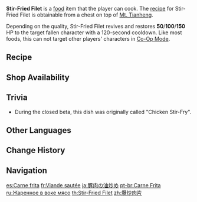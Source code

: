 {{Food Infobox
|id              = 108099
|name            = Stir-Fried Filet
|desc_suspicious = Slices of meat stir-fried on high heat &mdash; but for so long that they are now indistinguishable from the accompanying Jueyun Chili. Best served with rice, if served at all.
|desc_basic      = Sliced meat flash-fried in a wok. The mild Jueyun Chili adds just the right amount of kick to the delicious aroma of the meat. Perfect as an appetizer and also goes well with rice.
|desc_delicious  = Slices of meat stir-fried on high heat. The spiciness is as a blaze amidst a field of snow that ignites your appetite and leaves you craving more.
|type            = Recovery Dishes
|effectType      = Revive
|effect          = Revives a character and restores (var1) HP.
|eff_att1        = Revive
|eff_att2        = HP Restore
|eff_att3        = HP Restore Fixed
|eff_suspicious1 = 50
|eff_basic1      = 100
|eff_delicious1  = 150
|quality         = 1
|variant         = Flash-Fried Filet
|recipe          = Obtained from a Chest on [[Mt. Tianheng]]
|source1         = {{Sold By}}
|region          = Liyue
}}
'''Stir-Fried Filet''' is a [[food]] item that the player can cook. The [[recipe]] for Stir-Fried Filet is obtainable from a chest on top of [[Mt. Tianheng]].

Depending on the quality, Stir-Fried Filet revives and restores '''50'''/'''100'''/'''150''' HP to the target fallen character with a 120-second cooldown. Like most foods, this can not target other players' characters in [[Co-Op Mode]].

{{Special Dish|Beidou|Flash-Fried Filet}}
==Recipe==
{{Recipe
|type = Cooking
|Raw Meat = 1
|Jueyun Chili = 1
|sort = Raw Meat;Jueyun Chili
}}

==Shop Availability==
{{Shop Availability}}

==Trivia==
* During the closed beta, this dish was originally called "Chicken Stir-Fry".

==Other Languages==
{{Other Languages
|en      = Stir-Fried Filet
|zhs     = 爆炒肉片
|zhs_rm  = Bàochǎo Ròupiàn
|zht     = 爆炒肉片
|zht_rm  = Bàochǎo Ròupiàn
|zh_tl   = Stir-Fried Sliced Meat
|ja      = 豚肉の油炒め
|ja_rm   = Butaniku no Abura-itame{{Assumed}}
|ja_tl   = Stir-Fried Pork
|ko      = 고기볶음
|ko_rm   = Gogi-bokkeum
|ko_tl   = Stir-Fried Meat
|es      = Carne frita
|es_tl   = Fried Meat
|fr      = Viande sautée
|fr_tl   = Sautéed Meat
|ru      = Жаренное в воке мясо
|ru_tl   = Wok-Fried Meat
|th      = Stir-Fried Filet
|vi      = Thịt Xào Ớt {{tt|Tuyệt Vân|絕雲}}
|vi_tl   = Stir-Fried Meat with Jueyun Chilis
|de      = Scharfes Geschnetzeltes
|de_tl   = Hot Ragout
|id      = Stir-Fried Filet
|pt      = Carne Frita
|pt_tl   = Fried Meat
|tr      = Et Tava
|tr_tl   = 
|it      = Filetto saltato
|it_tl   = Sautéed Fillet
}}

==Change History==
{{Change History|1.0}}

==Navigation==
{{Food Navbox}}

[[es:Carne frita]]
[[fr:Viande sautée]]
[[ja:豚肉の油炒め]]
[[pt-br:Carne Frita]]
[[ru:Жаренное в воке мясо]]
[[th:Stir-Fried Filet]]
[[zh:爆炒肉片]]